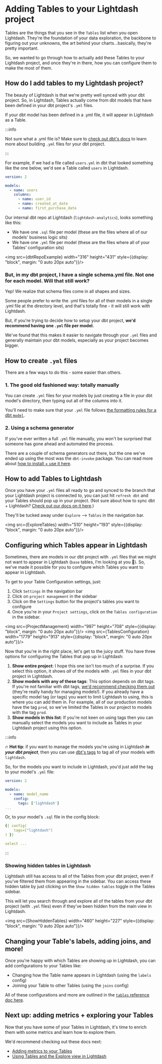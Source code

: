 
# Adding Tables to your Lightdash project

Tables are the things that you see in the `Tables` list when you open Lightdash. They're the foundation of your data exploration, the backbone to figuring out your unknowns, the art behind your charts...basically, they're pretty important.

So, we wanted to go through how to actually add these Tables to your Lightdash project, and once they're in there, how you can configure them to make the most of them. 

## How do I add tables to my Lightdash project? 

The beauty of Lightdash is that we're pretty well synced with your dbt project. So, in Lightdash, Tables actually come from dbt models that have been defined in your dbt project's `.yml` files.

If your dbt model has been defined in a .yml file, it will appear in Lightdash as a Table. 

:::info

Not sure what a .yml file is? Make sure to [check out dbt's docs](https://docs.getdbt.com/reference/configs-and-properties) to learn more about building `.yml` files for your dbt project.

:::

For example, if we had a file called `users.yml` in dbt that looked something like the one below, we'd see a Table called `users` in Lightdash.

```yaml
version: 2

models:
  - name: users
    columns: 
      - name: user_id
      - name: created_at_date
      - name: first_purchase_date
```

Our internal dbt repo at Lightdash (`lightdash-analytics`), looks something like this:

- We have one `.sql` file per model (these are the files where all of our models' business logic sits)
- We have one `.yml` file per model (these are the files where all of your Tables' configuration sits)

<img src={dbtRepoExample} width="316" height="431" style={{display: "block", margin: "0 auto 20px auto"}}/>

### But, in my dbt project, I have a single schema.yml file. Not one for each model. Will that still work?

Yep! We realize that schema files come in all shapes and sizes. 

Some people prefer to write the .yml files for all of their models in a single .yml file at the directory level, and that's totally fine - it will still work with Lightdash. 

But, if you're trying to decide how to setup your dbt project, **we'd recommend having one `.yml` file per model.**

We've found that this makes it easier to navigate through your `.yml` files and generally maintain your dbt models, especially as your project becomes bigger. 

## How to create `.yml` files

There are a few ways to do this - some easier than others. 

### 1. The good old fashioned way: totally manually

You can create `.yml` files for your models by just creating a file in your dbt model's directory, then typing out all of the columns into it.

You'll need to make sure that your `.yml` file follows [the formatting rules for a dbt `model`](https://docs.getdbt.com/reference/configs-and-properties#example).

### 2. Using a schema generator

If you've ever written a full `.yml` file manually, you won't be surprised that someone has gone ahead and automated the process. 

There are a couple of schema generators out there, but the one we've ended up using the most was the `dbt-invoke` package. You can read more about [how to install + use it here](https://pypi.org/project/dbt-invoke/).

## How to add Tables to Lightdash

Once you have your `.yml` files all ready to go and synced to the branch that your Lightdash project is connected to, you can just hit `refresh dbt` and your Tables should pop up in your project. (Not sure about how to sync dbt + Lightdash? [Check out our docs on it here](/references/syncing_your_dbt_changes).)

They'll be tucked away under `Explore` --> `Tables` in the navigation bar.

<img src={ExploreTables} width="510" height="193" style={{display: "block", margin: "0 auto 20px auto"}}/>

## Configuring which Tables appear in Lightdash

Sometimes, there are models in our dbt project with `.yml` files that we might not want to appear in Lightdash (`base` tables, I'm looking at you 👀). So, we've made it possible for you to configure which Tables you want to appear in Lightdash. 

To get to your Table Configuration settings, just:

1. Click `Settings` in the navigation bar
2. Click on `project management` in the sidebar
3. Click on the `Settings` button for the project's tables you want to configure
4. Once you're in your `Project settings`, click on the `Tables configuration` in the sidebar.

<img src={ProjectManagement} width="997" height="708" style={{display: "block", margin: "0 auto 20px auto"}}/>
<img src={TablesConfiguration} width="1779" height="913" style={{display: "block", margin: "0 auto 20px auto"}}/>

Now that you're in the right place, let's get to the juicy stuff. You have three options for configuring the Tables that pop up in Lightdash:

1. **Show entire project**: I hope this one isn't too much of a surprise. If you select this option, it shows _all_ of the models with `.yml` files in your dbt project in Lightdash.
2. **Show models with any of these tags**: This option depends on dbt tags. If you're not familiar with dbt tags, [we'd recommend checking them out](https://docs.getdbt.com/reference/resource-configs/tags) (they're really handy for managing models!). If you already have a specific model tag (or tags) you want to limit Lightdash to using, this is where you can add them in. For example, all of our production models have the tag `prod`, so we've limited the Tables in our project to models with the tag `prod`.
3. **Show models in this list**: If you're not keen on using tags then you can manually select the models you want to include as Tables in your Lightdash project using this option. 

:::info

🔥 **Hot tip**: if you want to manage the models you're using in Lightdash **_in your dbt project_**, then you can use [dbt's tags](https://docs.getdbt.com/reference/resource-configs/tags) to tag all of your models with `lightdash`. 

So, for the models you want to include in Lightdash, you'd just add the tag to your model's `.yml` file:

```yaml
version: 2

models:
  - name: model_name
    config:
      tags: ['lightdash']
...
```

Or, to your model's `.sql` file in the config block:

```yaml
{{ config(
    tags=["lightdash"]
) }}

select ...
```

:::

### Showing hidden tables in Lightdash

Lightdash still has access to all of the Tables from your dbt project, even if you've filtered them from appearing in the sidebar. You can access these hidden table by just clicking on the `Show hidden tables` toggle in the Tables sidebar. 

This will let you search through and explore all of the tables from your dbt project (with `.yml` files) even if they've been hidden from the main view in Lightdash. 

<img src={ShowHiddenTables} width="460" height="227" style={{display: "block", margin: "0 auto 20px auto"}}/>

## Changing your Table's labels, adding joins, and more!

Once you're happy with which Tables are showing up in Lightdash, you can add configurations to your Tables like:

- Changing how the Table name appears in Lightdash (using the `labels` config)
- Joining your Table to other Tables (using the `joins` config)

All of these configurations and more are outlined in the [`tables` reference doc here](/references/tables).

## Next up: adding metrics + exploring your Tables

Now that you have some of your Tables in Lightdash, it's time to enrich them with some metrics and learn how to explore them. 

We'd recommend checking out these docs next:
- [Adding metrics to your Tables](/get-started/setup-lightdash/add-metrics)
- [Using Tables and the Explore view in Lightdash](/get-started/exploring-data/using-explores) 
